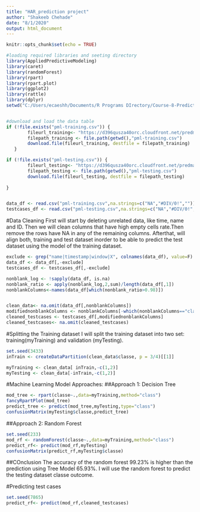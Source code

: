```yaml
---
title: "HAR_prediction project"
author: "Shakeeb Chehade"
date: "8/1/2020"
output: html_document
---
```


```r
knitr::opts_chunk$set(echo = TRUE)
```


```r
#loading required libraries and seeting directory
library(AppliedPredictiveModeling)
library(caret)
library(randomForest)
library(rpart)
library(rpart.plot)
library(ggplot2)
library(rattle)
library(dplyr)
setwd("C:/Users/ecaeshh/Documents/R Programs DIrectory/Course-8-Prediction")


#download and load the data table
if (!file.exists("pml-training.csv")) {
        fileurl_training<- "https://d396qusza40orc.cloudfront.net/predmachlearn/pml-training.csv"
        filepath_training <- file.path(getwd(),"pml-training.csv")
        download.file(fileurl_training, destfile = filepath_training)
   }

if (!file.exists("pml-testing.csv")) {
        fileurl_testing<- "https://d396qusza40orc.cloudfront.net/predmachlearn/pml-testing.csv"
        filepath_testing <- file.path(getwd(),"pml-testing.csv")
        download.file(fileurl_testing, destfile = filepath_testing)
        
}


data_df <- read.csv("pml-training.csv",na.strings=c("NA","#DIV/0!",""))
testcases_df <- read.csv("pml-testing.csv",na.strings=c("NA","#DIV/0!",""))

```

#Data Cleaning
First will start by deleting unrelated data, like time, name and ID. Then we will clean columns that have high empty cells rate.Then remove the rows have NA in any of the remaining columns. Afterthat, will align both, training and test dataset inorder to be able to predict the test dataset using the model of the training dataset.
```r
exclude <- grep("name|timestamp|window|X", colnames(data_df), value=F) 
data_df <- data_df[,-exclude]
testcases_df <- testcases_df[,-exclude]

nonblank_log <- !sapply(data_df, is.na)
nonblank_ratio <- apply(nonblank_log,2,sum)/length(data_df[,1])
nonblankColumns<-names(data_df[which(nonblank_ratio>0.98)])


clean_data<- na.omit(data_df[,nonblankColumns])
modifiednonblankColumns <- nonblankColumns[-which(nonblankColumns=="classe")]
cleaned_testcases <- testcases_df[,modifiednonblankColumns]
cleaned_testcases<- na.omit(cleaned_testcases)

```

#Splitting the Training dataset
I will split the training dataset into two set: training(myTraining) and validation (myTesting).

```r
set.seed(3433)
inTrain <- createDataPartition(clean_data$classe, p = 3/4)[[1]]

myTraining <- clean_data[ inTrain,-c(1,2)]
myTesting <- clean_data[-inTrain,-c(1,2)]
```

#Machine Learning Model Approaches:
##Approach 1: Decision Tree
```r
mod_tree <- rpart(classe~.,data=myTraining,method="class")
fancyRpartPlot(mod_tree)
predict_tree <- predict(mod_tree,myTesting,type="class")
confusionMatrix(myTesting$classe,predict_tree)
```

##Approach 2: Random Forest
```r
set.seed(233)
mod_rf <- randomForest(classe~.,data=myTraining,method="class")
predict_rf<- predict(mod_rf,myTesting)
confusionMatrix(predict_rf,myTesting$classe)
```

##COnclusion
The accuracy of the random forest 99.23% is higher than the prediction using Tree Model 65.93%. I will use the random forest to predict the testing dataset classe outcome.


#Predicting test cases
```r
set.seed(7865)
predict_rf<- predict(mod_rf,cleaned_testcases)
```